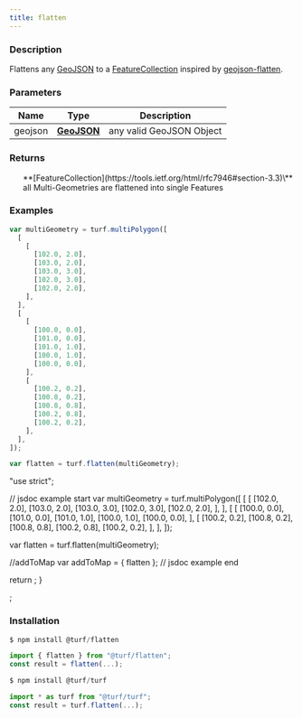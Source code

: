 ```yaml
---
title: flatten
---
```


    
### Description

Flattens any [GeoJSON](https://tools.ietf.org/html/rfc7946#section-3) to a [FeatureCollection](https://tools.ietf.org/html/rfc7946#section-3.3) inspired by [geojson-flatten](https://github.com/tmcw/geojson-flatten).

### Parameters

| Name    | Type                                                         | Description              |
| ------- | ------------------------------------------------------------ | ------------------------ |
| geojson | **[GeoJSON](https://tools.ietf.org/html/rfc7946#section-3)** | any valid GeoJSON Object |

### Returns

<ul>
  **[FeatureCollection](https://tools.ietf.org/html/rfc7946#section-3.3)\<any>** all Multi-Geometries are flattened into single Features

</ul>

### Examples

```javascript
var multiGeometry = turf.multiPolygon([
  [
    [
      [102.0, 2.0],
      [103.0, 2.0],
      [103.0, 3.0],
      [102.0, 3.0],
      [102.0, 2.0],
    ],
  ],
  [
    [
      [100.0, 0.0],
      [101.0, 0.0],
      [101.0, 1.0],
      [100.0, 1.0],
      [100.0, 0.0],
    ],
    [
      [100.2, 0.2],
      [100.8, 0.2],
      [100.8, 0.8],
      [100.2, 0.8],
      [100.2, 0.2],
    ],
  ],
]);

var flatten = turf.flatten(multiGeometry);
```

  "use strict";

  // jsdoc example start
  var multiGeometry = turf.multiPolygon([
    [
      [
        [102.0, 2.0],
        [103.0, 2.0],
        [103.0, 3.0],
        [102.0, 3.0],
        [102.0, 2.0],
      ],
    ],
    [
      [
        [100.0, 0.0],
        [101.0, 0.0],
        [101.0, 1.0],
        [100.0, 1.0],
        [100.0, 0.0],
      ],
      [
        [100.2, 0.2],
        [100.8, 0.2],
        [100.8, 0.8],
        [100.2, 0.8],
        [100.2, 0.2],
      ],
    ],
  ]);

  var flatten = turf.flatten(multiGeometry);

  //addToMap
  var addToMap = { flatten };
  // jsdoc example end

  return <ExampleMap addToMap={addToMap} />;
}

<Map0 />;

### Installation

```javascript
$ npm install @turf/flatten

import { flatten } from "@turf/flatten";
const result = flatten(...);
```

```javascript
$ npm install @turf/turf

import * as turf from "@turf/turf";
const result = turf.flatten(...);
```
